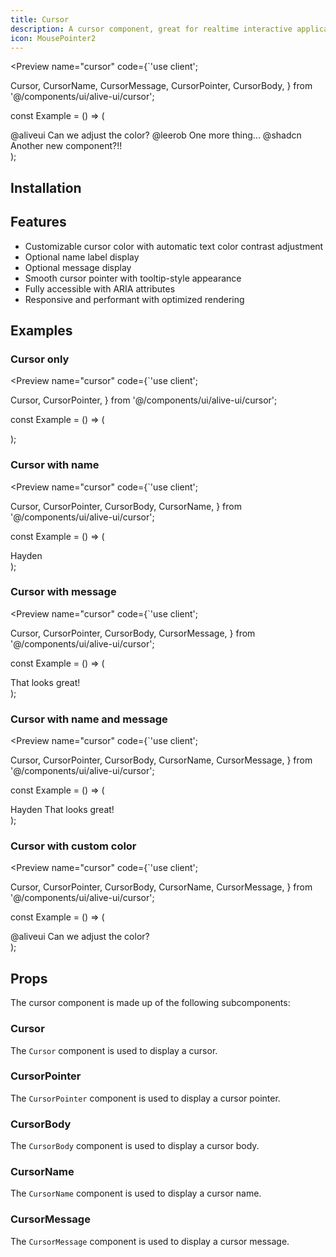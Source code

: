 ```yaml
---
title: Cursor
description: A cursor component, great for realtime interactive applications.
icon: MousePointer2
---
```


<Preview name="cursor" code={`'use client';

  Cursor,
  CursorName,
  CursorMessage,
  CursorPointer,
  CursorBody,
} from '@/components/ui/alive-ui/cursor';

const Example = () => (
  <div className="flex w-full h-screen items-center justify-center gap-4">
    <Cursor className="absolute top-24 left-24">
      <CursorPointer className="text-emerald-500" />
      <CursorBody className="bg-emerald-100 text-emerald-700">
        <CursorName>@aliveui</CursorName>
        <CursorMessage>Can we adjust the color?</CursorMessage>
      </CursorBody>
    </Cursor>
    <Cursor className="absolute top-48 right-32">
      <CursorPointer className="text-rose-500" />
      <CursorBody className="bg-rose-100 text-rose-700">
        <CursorName>@leerob</CursorName>
        <CursorMessage>One more thing...</CursorMessage>
      </CursorBody>
    </Cursor>
    <Cursor className="absolute bottom-24 left-48">
      <CursorPointer className="text-sky-500" />
      <CursorBody className="bg-sky-100 text-sky-700">
        <CursorName>@shadcn</CursorName>
        <CursorMessage>Another new component?!!</CursorMessage>
      </CursorBody>
    </Cursor>
  </div>
);


## Installation

<Installer packageName="cursor" />

## Features

- Customizable cursor color with automatic text color contrast adjustment
- Optional name label display
- Optional message display
- Smooth cursor pointer with tooltip-style appearance
- Fully accessible with ARIA attributes
- Responsive and performant with optimized rendering

## Examples

### Cursor only

<Preview name="cursor" code={`'use client';

  Cursor,
  CursorPointer,
} from '@/components/ui/alive-ui/cursor';

const Example = () => (
  <div className="flex w-full h-screen items-center justify-center gap-4">
    <Cursor>
      <CursorPointer />
    </Cursor>
  </div>
);


### Cursor with name

<Preview name="cursor" code={`'use client';

  Cursor,
  CursorPointer,
  CursorBody,
  CursorName,
} from '@/components/ui/alive-ui/cursor';

const Example = () => (
  <div className="flex w-full h-screen items-center justify-center gap-4">
    <Cursor>
      <CursorPointer />
      <CursorBody>
        <CursorName>Hayden</CursorName>
      </CursorBody>
    </Cursor>
  </div>
);


### Cursor with message

<Preview name="cursor" code={`'use client';

  Cursor,
  CursorPointer,
  CursorBody,
  CursorMessage,
} from '@/components/ui/alive-ui/cursor';

const Example = () => (
  <div className="flex w-full h-screen items-center justify-center gap-4">
    <Cursor color="#000000">
      <CursorPointer />
      <CursorBody>
        <CursorMessage>That looks great!</CursorMessage>
      </CursorBody>
    </Cursor>
  </div>
);


### Cursor with name and message

<Preview name="cursor" code={`'use client';

  Cursor,
  CursorPointer,
  CursorBody,
  CursorName,
  CursorMessage,
} from '@/components/ui/alive-ui/cursor';

const Example = () => (
  <div className="flex w-full h-screen items-center justify-center gap-4">
    <Cursor color="#000000">
      <CursorPointer />
      <CursorBody>
        <CursorName>Hayden</CursorName>
        <CursorMessage>That looks great!</CursorMessage>
      </CursorBody>
    </Cursor>
  </div>
);


### Cursor with custom color

<Preview name="cursor" code={`'use client';

  Cursor,
  CursorPointer,
  CursorBody,
  CursorName,
  CursorMessage,
} from '@/components/ui/alive-ui/cursor';

const Example = () => (
  <div className="flex w-full h-screen items-center justify-center gap-4">
    <Cursor>
      <CursorPointer className="text-indigo-500" />
      <CursorBody className="bg-indigo-100 text-indigo-700">
        <CursorName>@aliveui</CursorName>
        <CursorMessage>Can we adjust the color?</CursorMessage>
      </CursorBody>
    </Cursor>
  </div>
);


## Props

The cursor component is made up of the following subcomponents:

### Cursor

The `Cursor` component is used to display a cursor.

<AutoTypeTable path="node_modules/@repo/cursor/index.tsx" name="CursorProps" />

### CursorPointer

The `CursorPointer` component is used to display a cursor pointer.

<AutoTypeTable path="node_modules/@repo/cursor/index.tsx" name="CursorPointerProps" />

### CursorBody

The `CursorBody` component is used to display a cursor body.

<AutoTypeTable path="node_modules/@repo/cursor/index.tsx" name="CursorBodyProps" />

### CursorName

The `CursorName` component is used to display a cursor name.

<AutoTypeTable path="node_modules/@repo/cursor/index.tsx" name="CursorNameProps" />

### CursorMessage

The `CursorMessage` component is used to display a cursor message.

<AutoTypeTable path="node_modules/@repo/cursor/index.tsx" name="CursorMessageProps" />


